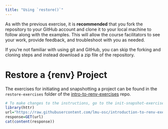 ```yaml
---
title: "Using `restore()`"
---
```


As with the previous exercise, it is **recommended** that you fork the repository to your GitHub account and clone it to your local machine to follow along with the examples. This will allow the course facilitators to see your work, provide feedback, and troubleshoot with you as needed.

If you're not familiar with using git and GitHub, you can skip the forking and cloning steps and instead download a zip file of the repository.


# Restore a {renv} Project

The exercises for initiating and snapshotting a project can be found in the `restore-exercises` folder of the [intro-to-renv-exercises](https://github.com/lmu-osc/introduction-to-renv-exercises) repo.

```r

# To make changes to the instructions, go to the init-snapshot-exercises-instructions.md file in the intro-to-renv-exercises repository!
library(httr)
url="https://raw.githubusercontent.com/lmu-osc/introduction-to-renv-exercises/main/restore-exercises/README.md"
response=GET(url)
cat(content(response))

```
